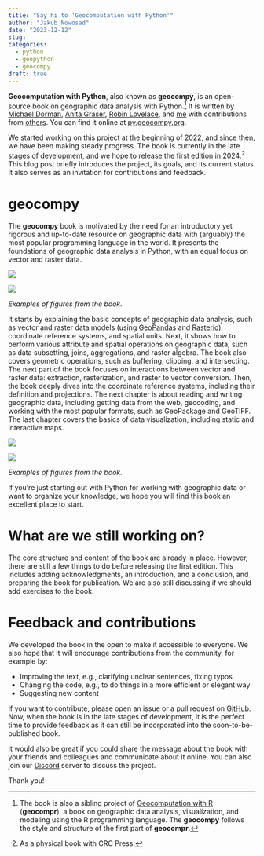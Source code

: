 ```yaml
---
title: "Say hi to 'Geocomputation with Python'" 
author: "Jakub Nowosad"
date: "2023-12-12"
slug: 
categories: 
  - python
  - geopython
  - geocompy
draft: true
---
```


<!-- intro: geocompy -->
**Geocomputation with Python**, also known as **geocompy**, is an open-source book on geographic data analysis with Python.^[The book is also a sibling project of [Geocomputation with R](https://r.geocompy.org) (**geocompr**), a book on geographic data analysis, visualization, and modeling using the R programming language. The **geocompy** follows the style and structure of the first part of **geocompr**.]
It is written by [Michael Dorman](https://geobgu.xyz/), [Anita Graser](https://anitagraser.com/), [Robin Lovelace](https://www.robinlovelace.net/), and [me](https://jakubnowosad.com/) with contributions from [others](https://github.com/geocompx/geocompy/graphs/contributors).
You can find it online at [py.geocompy.org](https://py.geocompy.org).

We started working on this project at the beginning of 2022, and since then, we have been making steady progress.
The book is currently in the late stages of development, and we hope to release the first edition in 2024.^[As a physical book with CRC Press.]
This blog post briefly introduces the project, its goals, and its current status.
It also serves as an invitation for contributions and feedback.

<!-- geocompy explained -->
# geocompy

The **geocompy** book is motivated by the need for an introductory yet rigorous and up-to-date resource on geographic data with (arguably) the most popular programming language in the world.
It presents the foundations of geographic data analysis in Python, with an equal focus on vector and raster data.

::: {#figs1 layout-ncol=2}

![](fig1.png)

![](fig2.png)

*Examples of figures from the book.*
:::

It starts by explaining the basic concepts of geographic data analysis, such as vector and raster data models (using [GeoPandas](https://geopandas.org/) and [Rasterio](https://rasterio.readthedocs.io/en/latest/)), coordinate reference systems, and spatial units.
Next, it shows how to perform various attribute and spatial operations on geographic data, such as data subsetting, joins, aggregations, and raster algebra.
The book also covers geometric operations, such as buffering, clipping, and intersecting.
The next part of the book focuses on interactions between vector and raster data: extraction, rasterization, and raster to vector conversion.
Then, the book deeply dives into the coordinate reference systems, including their definition and projections.
The next chapter is about reading and writing geographic data, including getting data from the web, geocoding, and working with the most popular formats, such as GeoPackage and GeoTIFF.
The last chapter covers the basics of data visualization, including static and interactive maps.

::: {#figs2 layout-ncol=2}

![](fig3.png)

![](fig4.png)

*Examples of figures from the book.*
:::

If you’re just starting out with Python for working with geographic data or want to organize your knowledge, we hope you will find this book an excellent place to start.

# What are we still working on?

The core structure and content of the book are already in place.
However, there are still a few things to do before releasing the first edition.
This includes adding acknowledgments, an introduction, and a conclusion, and preparing the book for publication.
We are also still discussing if we should add exercises to the book.

# Feedback and contributions
<!-- asking for feedback -->

We developed the book in the open to make it accessible to everyone.
We also hope that it will encourage contributions from the community, for example by:

- Improving the text, e.g., clarifying unclear sentences, fixing typos
- Changing the code, e.g., to do things in a more efficient or elegant way
- Suggesting new content 

If you want to contribute, please open an issue or a pull request on [GitHub](https://github.com/geocompx/geocompy).
Now, when the book is in the late stages of development, it is the perfect time to provide feedback as it can still be incorporated into the soon-to-be-published book.

It would also be great if you could share the message about the book with your friends and colleagues and communicate about it online.
You can also join our [Discord](https://discord.gg/PMztXYgNxp) server to discuss the project.

Thank you!
